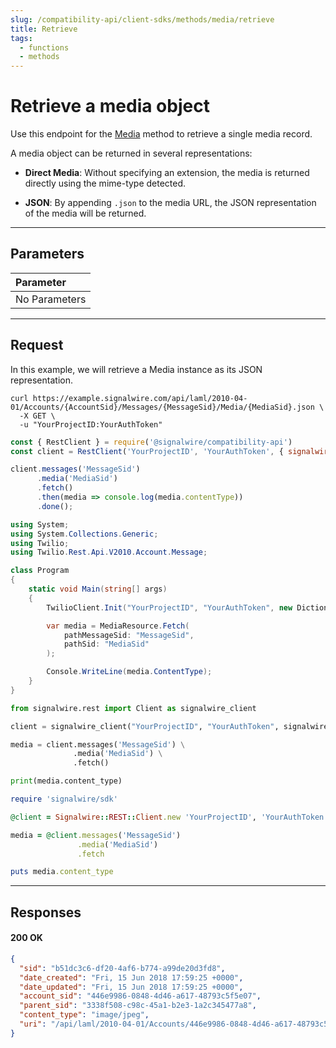 ```yaml
---
slug: /compatibility-api/client-sdks/methods/media/retrieve
title: Retrieve
tags:
  - functions
  - methods
---
```


# Retrieve a media object

Use this endpoint for the [Media](./index.mdx) method to retrieve a single media record.

A media object can be returned in several representations:

 - **Direct Media**: Without specifying an extension, the media is returned directly using the mime-type detected.

 - **JSON**: By appending `.json` to the media URL, the JSON representation of the media will be returned.

---

## Parameters

| Parameter                                       |
| :---------------------------------------------- |
| <span class="optional-arg">No Parameters</span> |

---

## Request

In this example, we will retrieve a Media instance as its JSON representation.

<Tabs groupId="compatibility-sdks">

<TabItem value="shell" label="cURL">

```shell
curl https://example.signalwire.com/api/laml/2010-04-01/Accounts/{AccountSid}/Messages/{MessageSid}/Media/{MediaSid}.json \
  -X GET \
  -u "YourProjectID:YourAuthToken"
```

</TabItem>

<TabItem value="node" label="Node.js">

```javascript
const { RestClient } = require('@signalwire/compatibility-api')
const client = RestClient('YourProjectID', 'YourAuthToken', { signalwireSpaceUrl: 'example.signalwire.com' })

client.messages('MessageSid')
      .media('MediaSid')
      .fetch()
      .then(media => console.log(media.contentType))
      .done();
```

</TabItem>

<TabItem value="csharp" label="C#">

```csharp
using System;
using System.Collections.Generic;
using Twilio;
using Twilio.Rest.Api.V2010.Account.Message;

class Program
{
    static void Main(string[] args)
    {
        TwilioClient.Init("YourProjectID", "YourAuthToken", new Dictionary<string, object> { ["signalwireSpaceUrl"] = "{SPACE}.signalwire.com" });

        var media = MediaResource.Fetch(
            pathMessageSid: "MessageSid",
            pathSid: "MediaSid"
        );

        Console.WriteLine(media.ContentType);
    }
}
```

</TabItem>

<TabItem value="python" label="Python">

```python
from signalwire.rest import Client as signalwire_client

client = signalwire_client("YourProjectID", "YourAuthToken", signalwire_space_url = 'example.signalwire.com')

media = client.messages('MessageSid') \
              .media('MediaSid') \
              .fetch()

print(media.content_type)
```

</TabItem>

<TabItem value="ruby" label="Ruby">

```ruby
require 'signalwire/sdk'

@client = Signalwire::REST::Client.new 'YourProjectID', 'YourAuthToken', signalwire_space_url: "example.signalwire.com"

media = @client.messages('MessageSid')
               .media('MediaSid')
               .fetch

puts media.content_type
```

</TabItem>

</Tabs>

---

## Responses

<h4><span class="badge badge--success">200</span> OK</h4>

```json
{
  "sid": "b51dc3c6-df20-4af6-b774-a99de20d3fd8",
  "date_created": "Fri, 15 Jun 2018 17:59:25 +0000",
  "date_updated": "Fri, 15 Jun 2018 17:59:25 +0000",
  "account_sid": "446e9986-0848-4d46-a617-48793c5f5e07",
  "parent_sid": "3338f508-c98c-45a1-b2e3-1a2c345477a8",
  "content_type": "image/jpeg",
  "uri": "/api/laml/2010-04-01/Accounts/446e9986-0848-4d46-a617-48793c5f5e07/Messages/3338f508-c98c-45a1-b2e3-1a2c345477a8/Media/b51dc3c6-df20-4af6-b774-a99de20d3fd8.json"
}
```
